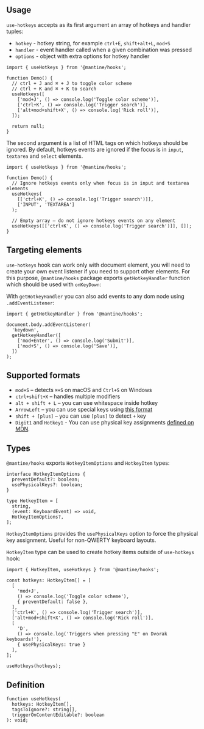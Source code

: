 

## Usage

`use-hotkeys` accepts as its first argument an array of hotkeys and handler tuples:

- `hotkey` - hotkey string, for example `ctrl+E`, `shift+alt+L`, `mod+S`
- `handler` - event handler called when a given combination was pressed
- `options` - object with extra options for hotkey handler

```tsx
import { useHotkeys } from '@mantine/hooks';

function Demo() {
  // ctrl + J and ⌘ + J to toggle color scheme
  // ctrl + K and ⌘ + K to search
  useHotkeys([
    ['mod+J', () => console.log('Toggle color scheme')],
    ['ctrl+K', () => console.log('Trigger search')],
    ['alt+mod+shift+X', () => console.log('Rick roll')],
  ]);

  return null;
}
```

The second argument is a list of HTML tags on which hotkeys should be ignored.
By default, hotkeys events are ignored if the focus is in `input`, `textarea` and `select` elements.

```tsx
import { useHotkeys } from '@mantine/hooks';

function Demo() {
  // Ignore hotkeys events only when focus is in input and textarea elements
  useHotkeys(
    [['ctrl+K', () => console.log('Trigger search')]],
    ['INPUT', 'TEXTAREA']
  );

  // Empty array – do not ignore hotkeys events on any element
  useHotkeys([['ctrl+K', () => console.log('Trigger search')]], []);
}
```

## Targeting elements

`use-hotkeys` hook can work only with document element, you will need to create your own event listener
if you need to support other elements. For this purpose, `@mantine/hooks` package exports `getHotkeyHandler` function
which should be used with `onKeyDown`:

<Demo data={HooksDemos.useHotkeysDemo} />

With `getHotkeyHandler` you can also add events to any dom node using `.addEventListener`:

```tsx
import { getHotkeyHandler } from '@mantine/hooks';

document.body.addEventListener(
  'keydown',
  getHotkeyHandler([
    ['mod+Enter', () => console.log('Submit')],
    ['mod+S', () => console.log('Save')],
  ])
);
```

## Supported formats

- `mod+S` – detects `⌘+S` on macOS and `Ctrl+S` on Windows
- `ctrl+shift+X` – handles multiple modifiers
- `alt + shift + L` – you can use whitespace inside hotkey
- `ArrowLeft` – you can use special keys using [this format](https://developer.mozilla.org/en-US/docs/Web/API/KeyboardEvent/key/Key_Values)
- `shift + [plus]` – you can use `[plus]` to detect `+` key
- `Digit1` and `Hotkey1` - You can use physical key assignments [defined on MDN](https://developer.mozilla.org/en-US/docs/Web/API/UI_Events/Keyboard_event_code_values).

## Types

`@mantine/hooks` exports `HotkeyItemOptions` and `HotkeyItem` types:

```tsx
interface HotkeyItemOptions {
  preventDefault?: boolean;
  usePhysicalKeys?: boolean;
}

type HotkeyItem = [
  string,
  (event: KeyboardEvent) => void,
  HotkeyItemOptions?,
];
```

`HotkeyItemOptions` provides the `usePhysicalKeys` option to force the physical key assignment. Useful for non-QWERTY keyboard layouts.

`HotkeyItem` type can be used to create hotkey items outside of `use-hotkeys` hook:

```tsx
import { HotkeyItem, useHotkeys } from '@mantine/hooks';

const hotkeys: HotkeyItem[] = [
  [
    'mod+J',
    () => console.log('Toggle color scheme'),
    { preventDefault: false },
  ],
  ['ctrl+K', () => console.log('Trigger search')],
  ['alt+mod+shift+X', () => console.log('Rick roll')],
  [
    'D',
    () => console.log('Triggers when pressing "E" on Dvorak keyboards!'),
    { usePhysicalKeys: true }
  ],
];

useHotkeys(hotkeys);
```

## Definition

```tsx
function useHotkeys(
  hotkeys: HotkeyItem[],
  tagsToIgnore?: string[],
  triggerOnContentEditable?: boolean
): void;
```
